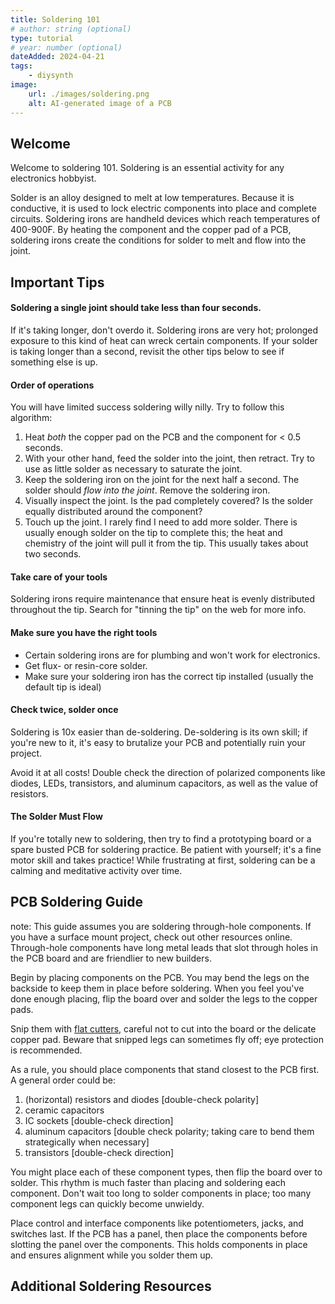 ```yaml
---
title: Soldering 101
# author: string (optional)
type: tutorial
# year: number (optional)
dateAdded: 2024-04-21
tags:
    - diysynth
image:
    url: ./images/soldering.png
    alt: AI-generated image of a PCB
---
```



## Welcome

Welcome to soldering 101. Soldering is an essential activity for any electronics hobbyist.

Solder is an alloy designed to melt at low temperatures. Because it is conductive, it is used to lock electric components into place and complete circuits. Soldering irons are handheld devices which reach temperatures of 400-900F. By heating the component and the copper pad of a PCB, soldering irons create the conditions for solder to melt and flow into the joint.

## Important Tips

#### Soldering a single joint should take less than four seconds.

If it's taking longer, don't overdo it. Soldering irons are very hot; prolonged exposure to this kind of heat can wreck certain components. If your solder is taking longer than a second, revisit the other tips below to see if something else is up.

#### Order of operations

You will have limited success soldering willy nilly. Try to follow this algorithm:

1. Heat _both_ the copper pad on the PCB and the component for < 0.5 seconds.
2. With your other hand, feed the solder into the joint, then retract. Try to use as little solder as necessary to saturate the joint.
3. Keep the soldering iron on the joint for the next half a second. The solder should _flow into the joint_. Remove the soldering iron.
4. Visually inspect the joint. Is the pad completely covered? Is the solder equally distributed around the component?
5. Touch up the joint. I rarely find I need to add more solder. There is usually enough solder on the tip to complete this; the heat and chemistry of the joint will pull it from the tip. This usually takes about two seconds.

#### Take care of your tools

Soldering irons require maintenance that ensure heat is evenly distributed throughout the tip. Search for "tinning the tip" on the web for more info.

#### Make sure you have the right tools

-   Certain soldering irons are for plumbing and won't work for electronics.
-   Get flux- or resin-core solder.
-   Make sure your soldering iron has the correct tip installed (usually the default tip is ideal)

#### Check twice, solder once

Soldering is 10x easier than de-soldering. De-soldering is its own skill; if you're new to it, it's easy to brutalize your PCB and potentially ruin your project.

Avoid it at all costs! Double check the direction of polarized components like diodes, LEDs, transistors, and aluminum capacitors, as well as the value of resistors.

#### The Solder Must Flow

If you're totally new to soldering, then try to find a prototyping board or a spare busted PCB for soldering practice. Be patient with yourself; it's a fine motor skill and takes practice! While frustrating at first, soldering can be a calming and meditative activity over time.

## PCB Soldering Guide

note: This guide assumes you are soldering through-hole components. If you have a surface mount project, check out other resources online. Through-hole components have long metal leads that slot through holes in the PCB board and are friendlier to new builders.

Begin by placing components on the PCB. You may bend the legs on the backside to keep them in place before soldering. When you feel you've done enough placing, flip the board over and solder the legs to the copper pads.

Snip them with [flat cutters](https://www.adafruit.com/product/1368), careful not to cut into the board or the delicate copper pad. Beware that snipped legs can sometimes fly off; eye protection is recommended.

As a rule, you should place components that stand closest to the PCB first. A general order could be:

1. (horizontal) resistors and diodes [double-check polarity]
2. ceramic capacitors
3. IC sockets [double-check direction]
4. aluminum capacitors [double check polarity; taking care to bend them strategically when necessary]
5. transistors [double-check direction]

You might place each of these component types, then flip the board over to solder. This rhythm is much faster than placing and soldering each component. Don't wait too long to solder components in place; too many component legs can quickly become unwieldy.

Place control and interface components like potentiometers, jacks, and switches last. If the PCB has a panel, then place the components before slotting the panel over the components. This holds components in place and ensures alignment while you solder them up.

## Additional Soldering Resources

<LinkButton
    text="Adafruit Guide to Excellent Soldering"
    url="https://learn.adafruit.com/adafruit-guide-excellent-soldering/tools"
/>

<LinkButton
    text="Adafruit Common Soldering Problems"
    url="
    https://learn.adafruit.com/adafruit-guide-excellent-soldering/common-problems?embeds=allow"
/>
